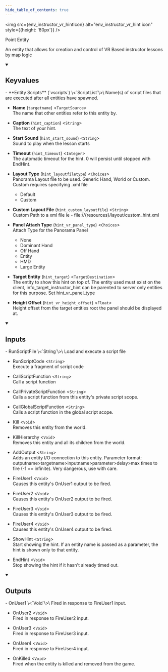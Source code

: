 ```yaml
---
hide_table_of_contents: true
---
```



<img src={env_instructor_vr_hintIcon} alt="env_instructor_vr_hint icon" style={{height: '80px'}} />

Point Entity

An entity that allows for creation and control of VR Based instructor lessons by map logic

<details open>
<summary><h2>Keyvalues</h2></summary>
- **Entity Scripts** (`vscripts`) \<`ScriptList`\>\
Name(s) of script files that are executed after all entities have spawned.

- **Name** (`targetname`) \<`TargetSource`\>\
The name that other entities refer to this entity by.

- **Caption** (`hint_caption`) \<`String`\>\
The text of your hint.

- **Start Sound** (`hint_start_sound`) \<`String`\>\
Sound to play when the lesson starts

- **Timeout** (`hint_timeout`) \<`Integer`\>\
The automatic timeout for the hint. 0 will persist until stopped with EndHint.

- **Layout Type** (`hint_layoutfiletype`) \<`Choices`\>\
Panorama Layout file to be used.  Generic Hand, World or Custom.  Custom requires specifying .xml file
  - Default 
  - Custom 


- **Custom Layout File** (`hint_custom_layoutfile`) \<`String`\>\
Custom Path to a xml file ie - file://\{resources\}/layout/custom_hint.xml

- **Panel Attach Type** (`hint_vr_panel_type`) \<`Choices`\>\
Attach Type for the Panorama Panel
  - None 
  - Dominant Hand 
  - Off Hand 
  - Entity 
  - HMD 
  - Large Entity 


- **Target Entity** (`hint_target`) \<`TargetDestination`\>\
The entity to show this hint on top of. The entity used must exist on the client, info_target_instructor_hint can be parented to server only entities for this purpose. Set hint_vr_panel_type

- **Height Offset** (`hint_vr_height_offset`) \<`Float`\>\
Height offset from the target entities root the panel should be displayed at.


 </details>
<details open>
<summary><h2>Inputs</h2></summary>
- RunScriptFile \<`String`\>\
Load and execute a script file

- RunScriptCode \<`String`\>\
Execute a fragment of script code

- CallScriptFunction \<`String`\>\
Call a script function

- CallPrivateScriptFunction \<`String`\>\
Calls a script function from this entity's private script scope.

- CallGlobalScriptFunction \<`String`\>\
Calls a script function in the global script scope.

- Kill \<`Void`\>\
Removes this entity from the world.

- KillHierarchy \<`Void`\>\
Removes this entity and all its children from the world.

- AddOutput \<`String`\>\
Adds an entity I/O connection to this entity. Parameter format: outputname&gt;targetname>inputname&gt;parameter&gt;delay&gt;max times to fire (-1 == infinite). Very dangerous, use with care.

- FireUser1 \<`Void`\>\
Causes this entity's OnUser1 output to be fired.

- FireUser2 \<`Void`\>\
Causes this entity's OnUser2 output to be fired.

- FireUser3 \<`Void`\>\
Causes this entity's OnUser3 output to be fired.

- FireUser4 \<`Void`\>\
Causes this entity's OnUser4 output to be fired.

- ShowHint \<`String`\>\
Start showing the hint. If an entity name is passed as a parameter, the hint is shown only to that entity.

- EndHint \<`Void`\>\
Stop showing the hint if it hasn't already timed out.


 </details>
<details open>
<summary><h2>Outputs</h2></summary>
- OnUser1 \<`Void`\>\
Fired in response to FireUser1 input.

- OnUser2 \<`Void`\>\
Fired in response to FireUser2 input.

- OnUser3 \<`Void`\>\
Fired in response to FireUser3 input.

- OnUser4 \<`Void`\>\
Fired in response to FireUser4 input.

- OnKilled \<`Void`\>\
Fired when the entity is killed and removed from the game.


 </details>